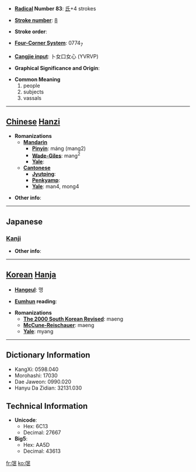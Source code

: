 * '''[[Wiktionary:Chinese radical index| Radical]] Number 83''': [[Wiktionary:Chinese radical index 氏|氏]]+4 strokes

* '''[[Wiktionary:Chinese total strokes index|Stroke number]]''': [[Wiktionary:Chinese total strokes index 8|8]]

* '''Stroke order''': 

* '''[[Wiktionary:Chinese four corner index|Four-Corner System]]''': 0774<sub>7</sub>

* '''[[Wiktionary:Chinese Cangjie index|Cangjie input]]''': 卜女口女心 (YVRVP)

* '''Graphical Significance and Origin''': 

* '''Common Meaning'''
*#people
*# subjects
*# vassals


----

== [[Chinese]] [[Hanzi]] ==

* '''Romanizations'''
** '''[[Mandarin]]'''
*** '''[[Pinyin]]''': máng (mang2)
*** '''[[Wade-Giles]]''': mang<sup>2</sup>
*** '''[[Yale]]''': 
** '''[[Cantonese]]'''
*** '''[[Jyutping]]''':
*** '''[[Penkyamp]]''': 
*** '''[[Yale]]''': man4, mong4

* '''Other info''': 

----

==Japanese==
===[[Kanji]]===
{{kanji|on readings=[[ぼう]] (bō)
|kun readings=[[たみ]] (tami)
}}

* '''Other info''':  

----

== [[Korean]] [[Hanja]] ==

* '''[[Hangeul]]''': 맹

* '''[[Eumhun]] reading''': 

* '''Romanizations'''
** '''[[The 2000 South Korean Revised Romanization|The 2000 South Korean Revised]]''': maeng
** '''[[McCune-Reischauer]]''': maeng
** '''[[Yale]]''': myang

----

== Dictionary Information ==

* KangXi: 0598.040
* Morohashi: 17030
* Dae Jaweon: 0990.020
* Hanyu Da Zidian: 32131.030

== Technical Information ==

* '''Unicode''':
** Hex: 6C13
** Decimal: 27667
* '''Big5''':
** Hex: AA5D
** Decimal: 43613

[[fr:氓]]
[[ko:氓]]
